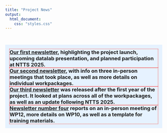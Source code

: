 ```yaml
---
title: "Project News"
output:
  html_document:
    css: "styles.css"
---
```


<br>

```{=html}
<style>
.tight-headings {
  background-color: #e6f2ff;
  padding: 1em;
}

.tight-headings h3 {
  margin-top: 0 !important;
  margin-bottom: 0 !important;
  padding: 0 !important;
  outline: 1px dotted red;
}
</style>
```

::: tight-headings
### [Our first newsletter](https://cros.ec.europa.eu/system/files/2025-03/1.NEWSLETTER%20AIML4OS.pdf), highlighting the project launch, upcoming datalab presentation, and planned participation at NTTS 2025.

### [Our second newsletter](https://cros.ec.europa.eu/system/files/2024-12/2.NEWSLETTER%20AIML4OS.pdf), with info on three in-person meetings that took place, as well as more details on individual workpackages.

### [Our third newsletter](https://cros.ec.europa.eu/system/files/2025-05/3.NEWSLETTER%20AIML4OS.pdf) was released after the first year of the project. It looked at plans across all of the workpackages, as well as an update following NTTS 2025.

### [Newsletter number four](https://cros.ec.europa.eu/system/files/2025-05/3.NEWSLETTER%20AIML4OS.pdf) reports on an in-person meeting of WP12, more details on WP10, as well as a template for training materials.
:::

<br>

